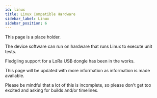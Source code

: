 ```yaml
---
id: linux
title: Linux Compatible Hardware
sidebar_label: Linux
sidebar_position: 6
---
```


This page is a place holder.

The device software can run on hardware that runs Linux to execute unit tests.

Fledgling support for a LoRa USB dongle has been in the works.

This page will be updated with more information as information is made available.

Please be mindful that a lot of this is incomplete, so please don't get too excited and asking for builds and/or timelines.
